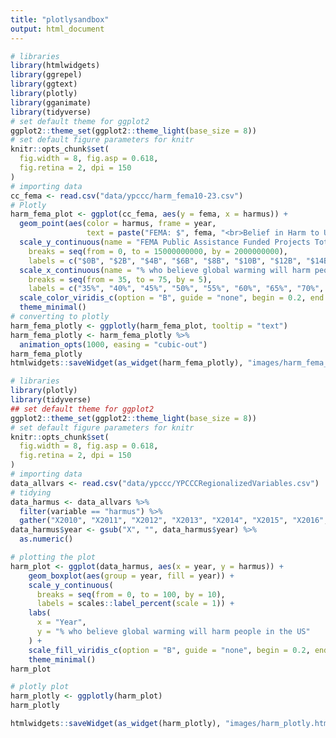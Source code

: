 ```yaml
---
title: "plotlysandbox"
output: html_document
---
```


``` r
# libraries
library(htmlwidgets)
library(ggrepel)
library(ggtext)
library(plotly)
library(gganimate)
library(tidyverse)
# set default theme for ggplot2
ggplot2::theme_set(ggplot2::theme_light(base_size = 8))
# set default figure parameters for knitr
knitr::opts_chunk$set(
  fig.width = 8, fig.asp = 0.618,
  fig.retina = 2, dpi = 150
)
# importing data
cc_fema <- read.csv("data/ypccc/harm_fema10-23.csv")
# Plotly
harm_fema_plot <- ggplot(cc_fema, aes(y = fema, x = harmus)) +
  geom_point(aes(color = harmus, frame = year,
                 text = paste("FEMA: $", fema, "<br>Belief in Harm to US: ", harmus, "%<br>State: ", geoname))) +
  scale_y_continuous(name = "FEMA Public Assistance Funded Projects Total per State",
    breaks = seq(from = 0, to = 15000000000, by = 2000000000),
    labels = c("$0B", "$2B", "$4B", "$6B", "$8B", "$10B", "$12B", "$14B")) +
  scale_x_continuous(name = "% who believe global warming will harm people in the US",
    breaks = seq(from = 35, to = 75, by = 5),
    labels = c("35%", "40%", "45%", "50%", "55%", "60%", "65%", "70%", "75%")) +
  scale_color_viridis_c(option = "B", guide = "none", begin = 0.2, end = 0.9) +
  theme_minimal()
# converting to plotly
harm_fema_plotly <- ggplotly(harm_fema_plot, tooltip = "text")
harm_fema_plotly <- harm_fema_plotly %>%
  animation_opts(1000, easing = "cubic-out")
harm_fema_plotly
htmlwidgets::saveWidget(as_widget(harm_fema_plotly), "images/harm_fema_plotly.html")
```

``` r
# libraries
library(plotly)
library(tidyverse)
## set default theme for ggplot2
ggplot2::theme_set(ggplot2::theme_light(base_size = 8))
# set default figure parameters for knitr
knitr::opts_chunk$set(
  fig.width = 8, fig.asp = 0.618,
  fig.retina = 2, dpi = 150
)
# importing data
data_allvars <- read.csv("data/ypccc/YPCCCRegionalizedVariables.csv")
# tidying
data_harmus <- data_allvars %>%
  filter(variable == "harmus") %>%
  gather("X2010", "X2011", "X2012", "X2013", "X2014", "X2015", "X2016", "X2017", "X2018", "X2019", "X2020", "X2021", "X2022", "X2023", key = "year", value = "harmus")
data_harmus$year <- gsub("X", "", data_harmus$year) %>%
  as.numeric()
```
``` r
# plotting the plot
harm_plot <- ggplot(data_harmus, aes(x = year, y = harmus)) +
    geom_boxplot(aes(group = year, fill = year)) +
    scale_y_continuous(
      breaks = seq(from = 0, to = 100, by = 10),
      labels = scales::label_percent(scale = 1)) +
    labs(
      x = "Year",
      y = "% who believe global warming will harm people in the US"
    ) +
    scale_fill_viridis_c(option = "B", guide = "none", begin = 0.2, end = 0.9) +
    theme_minimal()
harm_plot
```
``` r
# plotly plot
harm_plotly <- ggplotly(harm_plot)
harm_plotly
```

``` r
htmlwidgets::saveWidget(as_widget(harm_plotly), "images/harm_plotly.html")
```